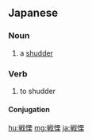 ==Japanese==
{{ja-kanjitab|せん|りつ|yomi=o}}

===Noun===
{{ja-noun|せんりつ|kyu=戰慄}}

# a [[shudder]]

===Verb===
{{ja-verb-suru|せんりつ|kyu=戰慄}}

# to shudder

====Conjugation====
{{ja-suru|せんりつ}}

[[hu:戦慄]]
[[mg:戦慄]]
[[ja:戦慄]]
